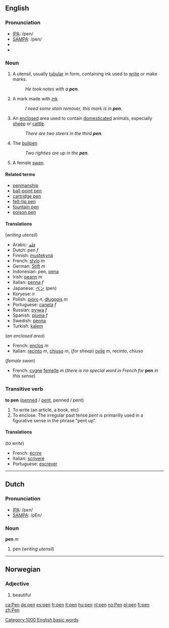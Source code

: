 ==English==

===Pronunciation===
*[[w:IPA|IPA]]: /pen/
*[[w:SAMPA|SAMPA]]: /pen/
*{{audio|en-us-pen.ogg|Audio (US)}}
*{{audio|en-us-inlandnorth-pen.ogg|Audio (US-Inland North)}}

===Noun===
{{en-noun-reg}}

#A utensil, usually [[tubular]] in form, containing ink used to [[write]] or make marks.
#: ''He took notes with a '''pen'''.''
# A mark made with [[ink]]
#: ''I need some stain remover, this mark is in '''pen'''.''
#An [[enclose]]d area used to contain [[domesticated]] animals, especially [[sheep]] or [[cattle]].
#: ''There are two steers in the third '''pen'''.''
#{{baseball}} The [[bullpen]]
#: ''Two righties are up in the '''pen'''.''
#A female [[swan]].


====Related terms====
*[[penmanship]]
*[[ball-point pen]]
*[[cartridge pen]]
*[[felt-tip pen]]
*[[fountain pen]]
*[[poison pen]]

====Translations====
(''writing utensil'')
*Arabic: [[قلم]]
*Dutch: pen ''f''
*Finnish: [[mustekynä]]
*French: [[stylo]] ''m''
*German: [[Stift]] ''m''
*Indonesian: pen, [[pena]]
*Irish: [[peann]] ''m''
*Italian: [[penna]] ''f''
*Japanese: [[ペン]] (pen)
*Koryese: ir
*Polish: [[pióro]] ''n'', [[długopis]] ''m''
*Portuguese: [[caneta]] ''f''
*Russian: [[ручка]] ''f''
*Spanish: [[pluma]] ''f''
*Swedish: [[penna]]
*Turkish: [[kalem]]

(''an enclosed area'')
*French: [[enclos]] ''m''
*Italian: [[recinto]] ''m'', [[chiuso]] ''m'', (''for sheep'') [[ovile]] ''m'', recinto, chiuso

(''female swan'')
*French: [[cygne]] [[femelle]] ''m'' (''there is no special word in French for'' '''pen''' ''in this sense'')

===Transitive verb===
'''to pen''' ([[penned]] / [[pent]], penned / pent)

#To write (an article, a book, etc)
#To enclose. The irregular past tense ''pent'' is primarilly used in a figurative sense in the phrase "pent up".

====Translations====
(''to write'')
*French: [[écrire]]
*Italian: [[scrivere]]
*Portuguese: [[escrever]]


----
==Dutch==
===Pronunciation===
*[[w:IPA|IPA]]: /pεn/
*[[w:SAMPA|SAMPA]]: /pEn/

===Noun===
'''pen''' ''m''

#pen (''writing utensil'')

----
==Norwegian==

===Adjective===
#beautiful

[[Category:1000 English basic words]]

[[ca:Pen]]
[[de:pen]]
[[es:pen]]
[[fr:pen]]
[[it:pen]]
[[hu:pen]]
[[nl:pen]]
[[no:Pen]]
[[pl:pen]]
[[fi:pen]]
[[zh:Pen]]